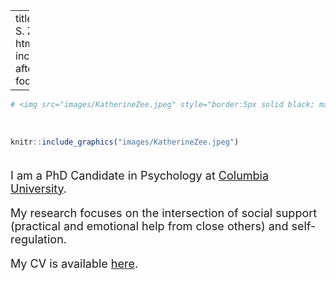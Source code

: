
---
title: "Katherine S. Zee"
output: 
  html_document:
    includes:
      after_body: footer.html
      
---

<meta name="google-site-verification" content="wPwMCsfS33spjj0K8sfi7p19gqb-Zj8DyKzVJoYaPuU" />

<!-- Global site tag (gtag.js) - Google Analytics -->
<script async src="https://www.googletagmanager.com/gtag/js?id=UA-136620538-1"></script>
<script>
  window.dataLayer = window.dataLayer || [];
  function gtag(){dataLayer.push(arguments);}
  gtag('js', new Date());

  gtag('config', 'UA-136620538-1');
</script>

```r
# <img src="images/KatherineZee.jpeg" style="border:5px solid black; margin-right: 20px" align="right" width = "500">
```

<link rel="stylesheet" href="styles.css" type="text/css">
<br>
```r
knitr::include_graphics("images/KatherineZee.jpeg")
```

<font size="4"> 
\
I am a PhD Candidate in Psychology at [Columbia University](https://psychology.columbia.edu/){target="_blank"}. 

My research focuses on the intersection of social support (practical and emotional help from close others) and self-regulation.


My CV is available [here](files/KatherineZeeCV.pdf){target="_blank"}.

</font>

<br>
<br>
<br>
<br>
<br>
<br>
<br>
<br>
<br>
<br>
<br>
